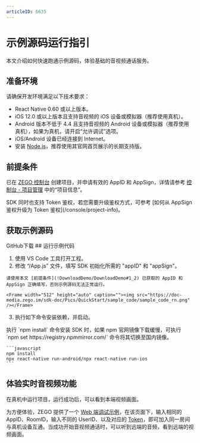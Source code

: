 ```yaml
---
articleID: 6635
---
```

# 示例源码运行指引


本文介绍如何快速跑通示例源码，体验基础的音视频通话服务。

## 准备环境

请确保开发环境满足以下技术要求：

* React Native 0.60 或以上版本。
* iOS 12.0 或以上版本且支持音视频的 iOS 设备或模拟器（推荐使用真机）。
* Android 版本不低于 4.4 且支持音视频的 Android 设备或模拟器（推荐使用真机），如果为真机，请开启“允许调试”选项。
* iOS/Android 设备已经连接到 Internet。
* 安装 [Node.js](https://nodejs.org/en/)，推荐使用其官网首页展示的长期支持版。

## 前提条件

已在 [ZEGO 控制台](https://console.zego.im) 创建项目，并申请有效的 AppID 和 AppSign，详情请参考 [控制台 - 项目管理](/console/project-info) 中的“项目信息”。

<Warning title="注意">
SDK 同时也支持 Token 鉴权，若您需要升级鉴权方式，可参考 [如何从 AppSign 鉴权升级为 Token 鉴权](/console/project-info)。
</Warning>

## 获取示例源码

<Card title="示例源码" href="https://github.com/zegoim/zego-express-example-topics-reactnative" target="_blank">
GitHub下载
</Card>
## 运行示例代码

1. 使用 VS Code 工具打开工程。
2. 修改 “/App.js” 文件，填写 SDK 初始化所需的 "appID" 和 "appSign"。

<Warning title="注意">


    请使用本文 [前提条件](!DownloadDemo/DownloadDemo#1_2) 已获取的 AppID 和 AppSign 正确填写，否则示例源码无法正常运行。

</Warning>



    <Frame width="512" height="auto" caption=""><img src="https://doc-media.zego.im/sdk-doc/Pics/QuickStart/sample_code/sample_code_rn.png" /></Frame>

3. 执行如下命令安装依赖，并启动。

<Warning title="注意">
    执行 `npm install` 命令安装 SDK 时，如果 npm 官网镜像下载缓慢，可执行 `npm set https://registry.npmmirror.com/` 命令将其切换至国内镜像。
</Warning>



    ```javascript
    npm install
    npx react-native run-android/npx react-native run-ios
    ```

## 体验实时音视频功能

在真机中运行项目，运行成功后，可以看到本端视频画面。

为方便体验，ZEGO 提供了一个 [Web 端调试示例](https://zegodev.github.io/zego-express-webrtc-sample/assistDev/index.html)，在该页面下，输入相同的 AppID、RoomID，输入不同的 UserID、以及对应的 [Token](/console/development-assistance/temporary-token)，即可加入同一房间与真机设备互通。当成功开始音视频通话时，可以听到远端的音频，看到远端的视频画面。

